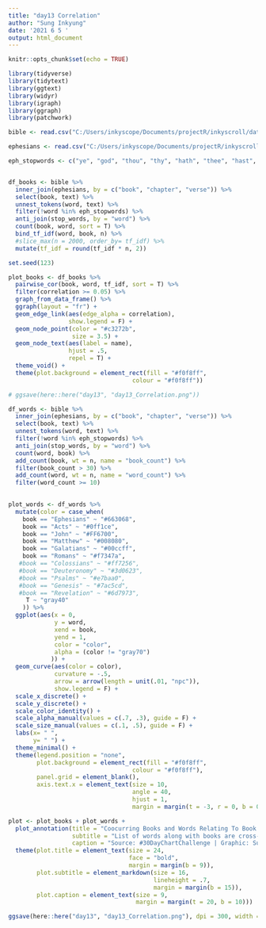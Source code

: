 ```yaml
---
title: "day13 Correlation"
author: "Sung Inkyung"
date: '2021 6 5 '
output: html_document
---
```


```r
knitr::opts_chunk$set(echo = TRUE)
```

```r
library(tidyverse)
library(tidytext)
library(ggtext)
library(widyr)
library(igraph)
library(ggraph)
library(patchwork)
```


  
```r
bible <- read.csv("C:/Users/inkyscope/Documents/projectR/inkyscroll/data/bible_kjv_new.csv")

ephesians <- read.csv("C:/Users/inkyscope/Documents/projectR/inkyscroll/data/Ephesians_Books.csv")

eph_stopwords <- c("ye", "god", "thou", "thy", "hath", "thee", "hast", "shalt", "thine", "yea", "art", "till", "fro", "nay", "saith")


df_books <- bible %>% 
  inner_join(ephesians, by = c("book", "chapter", "verse")) %>% 
  select(book, text) %>% 
  unnest_tokens(word, text) %>% 
  filter(!word %in% eph_stopwords) %>% 
  anti_join(stop_words, by = "word") %>% 
  count(book, word, sort = T) %>% 
  bind_tf_idf(word, book, n) %>% 
  #slice_max(n = 2000, order_by= tf_idf) %>% 
  mutate(tf_idf = round(tf_idf * n, 2))

set.seed(123)

plot_books <- df_books %>% 
  pairwise_cor(book, word, tf_idf, sort = T) %>% 
  filter(correlation >= 0.05) %>% 
  graph_from_data_frame() %>% 
  ggraph(layout = "fr") +
  geom_edge_link(aes(edge_alpha = correlation),
                 show.legend = F) +
  geom_node_point(color = "#c3272b",
                  size = 3.5) +
  geom_node_text(aes(label = name),
                 hjust = .5,
                 repel = T) +
  theme_void() +
  theme(plot.background = element_rect(fill = "#f0f8ff", 
                                   colour = "#f0f8ff"))

# ggsave(here::here("day13", "day13_Correlation.png"))


```

```r
df_words <- bible %>% 
  inner_join(ephesians, by = c("book", "chapter", "verse")) %>% 
  select(book, text) %>% 
  unnest_tokens(word, text) %>% 
  filter(!word %in% eph_stopwords) %>% 
  anti_join(stop_words, by = "word") %>% 
  count(word, book) %>% 
  add_count(book, wt = n, name = "book_count") %>% 
  filter(book_count > 30) %>% 
  add_count(word, wt = n, name = "word_count") %>% 
  filter(word_count >= 10) 

  
plot_words <- df_words %>% 
  mutate(color = case_when(
    book == "Ephesians" ~ "#663068",
    book == "Acts" ~ "#0ff1ce",
    book == "John" ~ "#FF6700",
    book == "Matthew" ~ "#008080",
    book == "Galatians" ~ "#00ccff",
    book == "Romans" ~ "#f7347a",
   #book == "Colossians" ~ "#ff7256",
   #book == "Deuteronomy" ~ "#3d0623",
   #book == "Psalms" ~ "#e7baa0",
   #book == "Genesis" ~ "#7ac5cd",
   #book == "Revelation" ~ "#6d7973",
     T ~ "gray40"
    )) %>% 
  ggplot(aes(x = 0,
             y = word,
             xend = book,
             yend = 1,
             color = "color",
             alpha = (color != "gray70")
            )) +
  geom_curve(aes(color = color),
             curvature = -.5,
             arrow = arrow(length = unit(.01, "npc")),
             show.legend = F) +
  scale_x_discrete() +
  scale_y_discrete() +
  scale_color_identity() +
  scale_alpha_manual(values = c(.7, .3), guide = F) +
  scale_size_manual(values = c(.1, .5), guide = F) +
  labs(x= " ",
       y= " ") +
  theme_minimal() +
  theme(legend.position = "none",
        plot.background = element_rect(fill = "#f0f8ff", 
                                   colour = "#f0f8ff"),
        panel.grid = element_blank(),
        axis.text.x = element_text(size = 10,
                                   angle = 40,
                                   hjust = 1,
                                   margin = margin(t = -3, r = 0, b = 0, l = 0)))
```


```r
plot <- plot_books + plot_words +
  plot_annotation(title = "Coocurring Books and Words Relating To Book of Ephesians",
                  subtitle = "List of words along with books are cross-referenced during preaching of Ephesians<br>delivered by Pastor Cho JungMin from November 22, 2020 to March 7th, 2021 at Basic Church.<br>A sermon on Ephesians is about <**What kind of church we should be**>",
                  caption = "Source: #30DayChartChallenge | Graphic: Sung Inkyung") &
  theme(plot.title = element_text(size = 24,
                                  face = "bold",
                                  margin = margin(b = 9)),
        plot.subtitle = element_markdown(size = 16, 
                                         lineheight = .7,
                                         margin = margin(b = 15)),
        plot.caption = element_text(size = 9,
                                    margin = margin(t = 20, b = 10)))

ggsave(here::here("day13", "day13_Correlation.png"), dpi = 300, width = 35, height = 22,  units = "cm")

```

